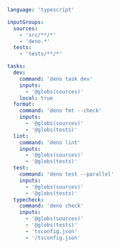 ```yaml title="<project>/moon.yml"
language: 'typescript'

inputGroups:
  sources:
    - 'src/**/*'
    - 'deno.*'
  tests:
    - 'tests/**/*'

tasks:
  dev:
    command: 'deno task dev'
    inputs:
      - '@globs(sources)'
    local: true
  format:
    command: 'deno fmt --check'
    inputs:
      - '@globs(sources)'
      - '@globs(tests)'
  lint:
    command: 'deno lint'
    inputs:
      - '@globs(sources)'
      - '@globs(tests)'
  test:
    command: 'deno test --parallel'
    inputs:
      - '@globs(sources)'
      - '@globs(tests)'
  typecheck:
    command: 'deno check'
    inputs:
      - '@globs(sources)'
      - '@globs(tests)'
      - 'tsconfig.json'
      - '/tsconfig.json'
```
